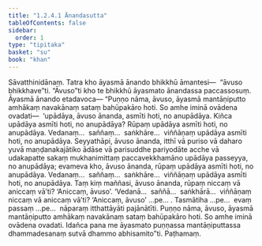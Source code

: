 ```yaml
---
title: "1.2.4.1 Ānandasutta"
tableOfContents: false
sidebar:
  order: 1
type: "tipitaka"
basket: "su"
book: "khan"
---
```



<DynamicBreadcrumb />

<Division number="83" book="khan" bookNo="13" page="86">

<Paragraph number="466" book="khan">
Sāvatthinidānaṃ. Tatra kho āyasmā ānando bhikkhū āmantesi—  “āvuso bhikkhave”ti. “Āvuso”ti kho te bhikkhū āyasmato ānandassa paccassosuṃ. Āyasmā ānando etadavoca—
</Paragraph>

<Paragraph number="467" book="khan">
“Puṇṇo nāma, āvuso, āyasmā mantāṇiputto amhākaṃ navakānaṃ sataṃ bahūpakāro hoti. So amhe iminā ovādena ovadati—  ‘upādāya, āvuso ānanda, asmīti hoti, no anupādāya. Kiñca upādāya asmīti hoti, no anupādāya? Rūpaṃ upādāya asmīti hoti, no anupādāya. Vedanaṃ…  saññaṃ…  saṅkhāre…  viññāṇaṃ upādāya asmīti hoti, no anupādāya.
</Paragraph>

<Paragraph number="468" book="khan">
Seyyathāpi, āvuso ānanda, itthī vā puriso vā daharo yuvā maṇḍanakajātiko ādāse vā parisuddhe pariyodāte acche vā udakapatte sakaṃ mukhanimittaṃ paccavekkhamāno upādāya passeyya, no anupādāya; evameva kho, āvuso ānanda, rūpaṃ upādāya asmīti hoti, no anupādāya. Vedanaṃ…  saññaṃ…  saṅkhāre…  viññāṇaṃ upādāya asmīti hoti, no anupādāya.
</Paragraph>

<Paragraph number="469" book="khan">
Taṃ kiṃ maññasi, āvuso ānanda, rūpaṃ niccaṃ vā aniccaṃ vā’ti? ‘Aniccaṃ, āvuso’. ‘Vedanā…  saññā…  saṅkhārā…  viññāṇaṃ niccaṃ vā aniccaṃ vā’ti? ‘Aniccaṃ, āvuso’ …pe… . Tasmātiha …pe…  evaṃ passaṃ …pe…  nāparaṃ itthattāyāti pajānātīti. Puṇṇo nāma, āvuso, āyasmā mantāṇiputto amhākaṃ navakānaṃ sataṃ bahūpakāro hoti. So amhe iminā ovādena ovadati. Idañca pana me āyasmato puṇṇassa mantāṇiputtassa dhammadesanaṃ sutvā dhammo abhisamito”ti.

</Paragraph>
</Division>

<Paragraph number="470" type="center" book="khan">
Paṭhamaṃ.
</Paragraph>